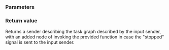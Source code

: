 {{cpp/execution/title|upon_stopped}}
{{cpp/experimental/execution/navbar}}
{{ddcl|header=experimental/execution|since=c++26|
execution::sender auto upon_stopped(
    execution::sender auto input,
    std::invocable auto function
);
}}

===Parameters===
{{par begin}}
{{par|input|sender which once gets "stop token", will notify the new node to execute the function}}
{{par|function|invocable to be called in case a "stopped" signal is sent to the input sender}}
{{par end}}

===Return value===
Returns a sender describing the task graph described by the input sender, with an added node of invoking the provided function in case the "stopped" signal is sent to the input sender.